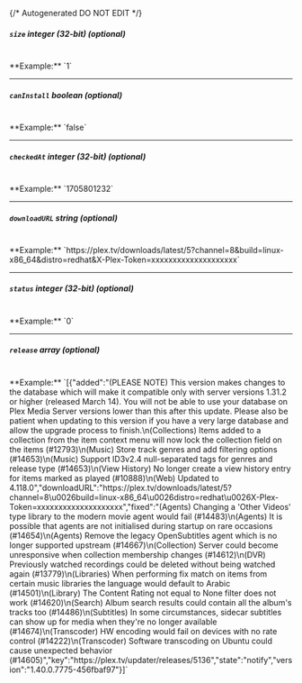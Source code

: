{/* Autogenerated DO NOT EDIT  */}
##### `size` _integer (32-bit) (optional)_
<br/>
**Example:** `1`

---
##### `canInstall` _boolean (optional)_
<br/>
**Example:** `false`

---
##### `checkedAt` _integer (32-bit) (optional)_
<br/>
**Example:** `1705801232`

---
##### `downloadURL` _string (optional)_
<br/>
**Example:** `https://plex.tv/downloads/latest/5?channel=8&build=linux-x86_64&distro=redhat&X-Plex-Token=xxxxxxxxxxxxxxxxxxxx`

---
##### `status` _integer (32-bit) (optional)_
<br/>
**Example:** `0`

---
##### `release` _array (optional)_
<br/>
**Example:** `[{"added":"(PLEASE NOTE) This version makes changes to the database which will make it compatible only with server versions 1.31.2 or higher (released March 14). You will not be able to use your database on Plex Media Server versions lower than this after this update. Please also be patient when updating to this version if you have a very large database and allow the upgrade process to finish.\n(Collections) Items added to a collection from the item context menu will now lock the collection field on the items (#12793)\n(Music) Store track genres and add filtering options (#14653)\n(Music) Support ID3v2.4 null-separated tags for genres and release type (#14653)\n(View History) No longer create a view history entry for items marked as played (#10888)\n(Web) Updated to 4.118.0","downloadURL":"https://plex.tv/downloads/latest/5?channel=8\u0026build=linux-x86_64\u0026distro=redhat\u0026X-Plex-Token=xxxxxxxxxxxxxxxxxxxx","fixed":"(Agents) Changing a 'Other Videos' type library to the modern movie agent would fail (#14483)\n(Agents) It is possible that agents are not initialised during startup on rare occasions (#14654)\n(Agents) Remove the legacy OpenSubtitles agent which is no longer supported upstream (#14667)\n(Collection) Server could become unresponsive when collection membership changes (#14612)\n(DVR) Previously watched recordings could be deleted without being watched again (#13779)\n(Libraries) When performing fix match on items from certain music libraries the language would default to Arabic (#14501)\n(Library) The Content Rating not equal to None filter does not work (#14620)\n(Search) Album search results could contain all the album's tracks too (#14486)\n(Subtitles) In some circumstances, sidecar subtitles can show up for media when they're no longer available (#14674)\n(Transcoder) HW encoding would fail on devices with no rate control (#14222)\n(Transcoder) Software transcoding on Ubuntu could cause unexpected behavior (#14605)","key":"https://plex.tv/updater/releases/5136","state":"notify","version":"1.40.0.7775-456fbaf97"}]`


